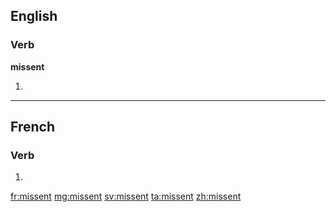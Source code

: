 ==English==

===Verb===
'''missent'''

# {{past of|missend}}

----

==French==

===Verb===
{{fr-verb-form}}

# {{form of|[[third-person|Third-person]] [[plural]] [[imperfect subjunctive]]|mettre|lang=French}}

[[fr:missent]]
[[mg:missent]]
[[sv:missent]]
[[ta:missent]]
[[zh:missent]]